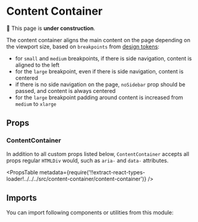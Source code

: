 


# Content Container

🚧 This page is **under construction**.

The content container aligns the main content on the page depending on the viewport size, based on `breakpoints` from [design tokens](/foundation/design-tokens):

- for `small` and `medium` breakpoints, if there is side navigation, content is aligned to the left
- for the `large` breakpoint, even if there is side navigation, content is centered
- if there is no side navigation on the page, `noSidebar` prop should be passed, and content is always centered
- for the `large` breakpoint padding around content is increased from `medium` to `xlarge`

## Props

### ContentContainer

In addition to all custom props listed below, `ContentContainer` accepts all props regular `HTMLDiv` would, such as `aria-` and `data-` attributes.

<PropsTable
  metadata={require('!!extract-react-types-loader!../../../src/content-container/content-container')}
/>

## Imports

You can import following components or utilities from this module:

<Imports
  module={ContentContainerExports}
  path="@datacamp/waffles/content-container"
/>
